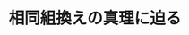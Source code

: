 ﻿---
title: "相同組換えの真理に迫る"
category: "生命理工"
vol: "71"
interviewee: "岩㟢 博史"
url: ""
tags: []
pdf: "71-4-iwasaki.pdf"
facephoto: ""
career: ""
preface: "生物の体には、生物の設計図である DNA の受 けた損傷を修復したり、遺伝情報の多様性を生み 出したりする仕組みが備わっている。その仕組み の一つである相同組換えは、大変興味深い機構を もっている。 岩㟢研究室は、これまで相同組換えの反応機構 研究を分子や原子のレベルで開拓してきた。その 成果は、現在の分子遺伝学を支える基礎的な知識 となっている。本稿では、相同組換えの基本反応 に関わるタンパク質を中心に、多大な労力をかけ て獲得された相同組換えの実像を紹介していく。"
---
